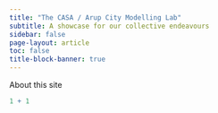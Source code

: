 ```yaml
---
title: "The CASA / Arup City Modelling Lab"
subtitle: A showcase for our collective endeavours
sidebar: false
page-layout: article
toc: false
title-block-banner: true
---
```


About this site

```r
1 + 1
```
